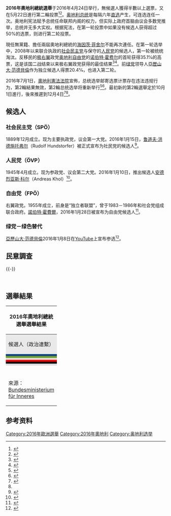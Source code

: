 {{多個問題|
{{Expand|time=2016-03-15T12:14:45+00:00}}

{{请求翻译|time=2016-03-15T12:14:45+00:00}}
}}
{{Infobox election
| election_name      = 2016年奧地利總統選舉
| country            = Austria
| type               = presidential
| ongoing            = 
| previous_election  = 2010年奧地利總統選舉
| previous_year      = [[2010年奧地利總統選舉|2010]]
| next_election      = 
| next_year          = ''2022''
| election_date      = 2016年4月24日（首輪）／<br />2016年5月22日（次輪，作廢）<br />2016年12月4日（次輪）<ref name="postpone">{{Cite web |url=https://kurier.at/politik/inland/hofburg-wahl-entscheidung-ueber-wahlverschiebung/220.731.631 |title=存档副本 |accessdate=2016-10-17 |archive-date=2016-09-13 |archive-url=https://web.archive.org/web/20160913171103/https://kurier.at/politik/inland/hofburg-wahl-entscheidung-ueber-wahlverschiebung/220.731.631 |dead-url=no }}</ref>
| turnout            = 72.75%

| image1             = [[File:Alexander_Van_der_Bellen_(cropped).jpg|100px]]
| candidate1         = [[亞歷山大·范德貝倫|亞歷山大·范德貝倫]]
| party1             = [[無黨籍|無黨籍]]<br />（[[绿党－绿色替代|绿党－绿色替代]]）
| color1             = 6BA325
| popular_vote1      = '''2,472,892'''
| percentage1        =  ''' 53.8% '''

| image2             = [[File:NorbertHofer.jpg|100px]]
| candidate2         = [[諾伯特·霍費爾|諾伯特·霍費爾]]
| party2             = [[奧地利自由黨|奧地利自由黨]]
| color2             = 0E428E
| popular_vote2      = 2,124,661
| percentage2        = 46.2%

| title = [[奧地利總統|總統]]
| before_election = [[海因茨·菲舍尔|海因茨·菲舍尔]]
| before_party = 無黨籍
| after_election = [[亞歷山大·范德貝倫|亞歷山大·范德貝倫]]
| after_party = 無黨籍
}}

'''2016年奧地利總統選舉'''于2016年4月24日举行，無候選人獲得半數以上選票，又在5月22日進行第二輪投票<ref>{{Cite web |url=http://derstandard.at/2000028904548/Termin-fuer-Wahl-des-Bundespraesidenten-naechste-Woche-fix |title=Wahltermin wird nächste Woche fixiert |accessdate=2016-03-15 |archive-date=2016-03-19 |archive-url=https://web.archive.org/web/20160319171531/http://derstandard.at/2000028904548/Termin-fuer-Wahl-des-Bundespraesidenten-naechste-Woche-fix |dead-url=no }}</ref><ref>{{cite web |author= |url=http://derstandard.at/2000028904548/Termin-fuer-Wahl-des-Bundespraesidenten-naechste-Woche-fix |title=Wahltermin wird nächste Woche fixiert - Bundespräsident - derStandard.at › Inland |website=Derstandard.at |date= |accessdate=5 April 2016 |archive-date=2016-03-19 |archive-url=https://web.archive.org/web/20160319171531/http://derstandard.at/2000028904548/Termin-fuer-Wahl-des-Bundespraesidenten-naechste-Woche-fix |dead-url=no }}</ref>。[[奥地利总统|奥地利总统]]是每隔六年[[直选|直选]]产生，可连选连任一次。奥地利宪法赋予总统任命联邦内阁的权力，但实际上政府首脑由议会多数党推举，总统并无多大实权。根据宪法，在第一轮投票中如果没有候选人获得超过50%的选票，则进行第二轮投票。

現任無黨籍、擔任兩屆奧地利總統的[[海因茨·菲舍尔|海因茨·菲舍尔]]不能再次連任。在第一轮选举中，2008年以来联合执政的[[奥地利社会民主党|社会民主党]]与保守的[[奥地利人民党|人民党]]的候选人，第一轮被统统淘汰。反移民的[[极右翼|极右翼]]政党[[奥地利自由党|奥地利自由党]]的[[诺伯特·霍费尔|诺伯特·霍费尔]]的首轮获得35.1℅的高票，这是该国二战结束以来极右翼政党获得的最佳结果<ref>{{cite web|author=|url=http://www.mnw.cn/news/world/1162301.html|title=2016年奥地利总统大选：极右翼在首轮大选中遥遥领先|website=中国新闻网|date=|accessdate=2016-04-25|deadurl=yes|archiveurl=https://web.archive.org/web/20160917105834/http://www.mnw.cn/news/world/1162301.html|archivedate=2016-09-17}}</ref><ref>{{cite news|url=http://www.theguardian.com/world/2016/apr/24/austrian-far-right-wins-first-round-presidential-election-norbert-hofer|title=Austrian far-right party wins first round of presidential election|newspaper=[[The_Guardian|The Guardian]]|date=25 April 2016|accessdate=25 April 2016|archive-date=2016-07-17|archive-url=https://web.archive.org/web/20160717134600/https://www.theguardian.com/world/2016/apr/24/austrian-far-right-wins-first-round-presidential-election-norbert-hofer|dead-url=no}}</ref>。前[[绿党－绿色替代|绿党]]领导人[[亞歷山大·范德貝倫|亞歷山大·范德貝倫]]作为独立候选人得票20.4℅，也进入第二轮。

2016年7月1日，[[奧地利憲法法院|奧地利憲法法院]]宣佈，总统选举邮寄选票计票存在违法违规行为，第2輪結果無效，第2輪总统选举将重新举行<ref>{{cite web|title=Austria must redo presidential election after court ruling - CNN.com|url=http://edition.cnn.com/2016/07/01/europe/austria-presidential-vote-redo/index.html?sr=fbcnni070116austria-presidential-vote-redo0310PMVODtopLink&linkId=26127562|publisher=[[CNN|CNN]]|accessdate=2016-07-01|archive-date=2016-07-05|archive-url=https://web.archive.org/web/20160705173559/http://edition.cnn.com/2016/07/01/europe/austria-presidential-vote-redo/index.html?sr=fbcnni070116austria-presidential-vote-redo0310PMVODtopLink&linkId=26127562|dead-url=no}}</ref><ref name=over>{{cite news|last1=Oltermann|first1=Philip|title=Austrian presidential election result overturned and must be held again|url=https://www.theguardian.com/world/2016/jul/01/austrian-presidential-election-result-overturned-and-must-be-held-again-hofer-van-der-bellen|accessdate=1 July 2016|work=The Guardian|date=1 July 2016|archive-date=2019-05-27|archive-url=https://web.archive.org/web/20190527003105/https://www.theguardian.com/world/2016/jul/01/austrian-presidential-election-result-overturned-and-must-be-held-again-hofer-van-der-bellen|dead-url=no}}</ref>。最初新的第2輪選舉定於10月1日進行，後來推遲到12月4日<ref name=":0">{{Cite web|url=https://www.theguardian.com/world/2016/sep/12/austria-presidential-election-rerun-to-be-postponed-faulty-glue-ballot-papers|title=Austrian presidential election to be postponed due to faulty glue|last=|first=|date=|website=|publisher=|language=en-GB|access-date=2016-07-05|archive-date=2016-09-12|archive-url=https://web.archive.org/web/20160912172949/https://www.theguardian.com/world/2016/sep/12/austria-presidential-election-rerun-to-be-postponed-faulty-glue-ballot-papers|dead-url=no}}</ref><ref name="postpone"/>。

==候选人==

===社会民主党（SPÖ）===
1889年12月成立。现为主要执政党，议会第一大党。2016年1月15日，[[鲁道夫·洪德施托弗尔|鲁道夫·洪德施托弗尔]]（Rudolf Hundstorfer）被正式宣布为社民党的候选人<ref>{{cite web |author= |url=http://derstandard.at/2000029105205/SPOe-gibt-Praesidentschaftskandidaten-bekannt |title=SPÖ-Kandidat Hundstorfer betont nötigen Zusammenhalt in Flüchtlingsfrage - Bundespräsident - derStandard.at › Inland |website=Derstandard.at |date= |accessdate=5 April 2016 |archive-date=2016-05-23 |archive-url=https://web.archive.org/web/20160523021006/http://derstandard.at/2000029105205/SPOe-gibt-Praesidentschaftskandidaten-bekannt |dead-url=no }}</ref>。

===人民党（ÖVP）===
1945年4月成立。现为参政党、议会第二大党。2016年1月10日，推出候选人[[安德烈亚斯·科尔|安德烈亚斯·科尔]]（Andreas Khol）<ref>{{cite web |author= |url=http://derstandard.at/2000028780586/OeVP-Kandidat-Khol-als-Ansage-in-Richtung-FPOe-Waehler |title=Khol ist ÖVP-Kandidat - Bundespräsident - derStandard.at › Inland |website=Derstandard.at |date= |accessdate=5 April 2016 |archive-date=2016-07-09 |archive-url=https://web.archive.org/web/20160709083524/http://derstandard.at/2000028780586/OeVP-Kandidat-Khol-als-Ansage-in-Richtung-FPOe-Waehler |dead-url=no }}</ref>。

===自由党（FPÖ）===
右翼政党。1955年成立，前身是“独立者联盟”，曾于1983－1986年和社会党组成联合政府。[[諾伯特·霍費爾|諾伯特·霍費爾]]，2016年1月28日被宣布为自由党候选人<ref>{{cite web |author= |url=http://derstandard.at/2000029915296/FPOe-praesentiert-um-11-Uhr-ihren-Hofburgkandidaten |title=Kein Fairnessabkommen mit Norbert Hofer - Bundespräsident - derStandard.at › Inland |website=Derstandard.at |date= |accessdate=5 April 2016 |archive-date=2016-07-12 |archive-url=https://web.archive.org/web/20160712102821/http://derstandard.at/2000029915296/FPOe-praesentiert-um-11-Uhr-ihren-Hofburgkandidaten |dead-url=no }}</ref>。

===绿党－绿色替代===
[[亞歷山大·范德貝倫|亞歷山大·范德貝倫]]2016年1月8日在[[YouTube|YouTube]]上宣布参选<ref>{{cite web |url=http://diepresse.com/home/politik/innenpolitik/4900153/Van-der-Bellen-tritt-bei-BundespraesidentenWahl-an- |title=Bundespräsidenten-Wahl: Van der Bellen tritt an « |website=Diepresse.com |date= |accessdate=5 April 2016 |archive-date=2019-09-12 |archive-url=https://web.archive.org/web/20190912100434/https://diepresse.com/home/innenpolitik/4900153/BundespraesidentenWahl_Van-der-Bellen-tritt-an- |dead-url=no }}</ref>。

==民意調查==
{{-}}
{|class="wikitable" style="text-align:center;font-size:90%;line-height:16px"
|- style="height:42px; background-color:#E9E9E9"
|- bgcolor=lightgray
! rowspan=3 width=125px | 公布日期
! rowspan=3 width=250px | 民意調查來源
! rowspan=3 width=50px | 取樣大小
! style="width:60px;"| [[File:Rudolf_Hundstorfer.JPG|60x90px]]
! style="width:60px;"| [[File:Andreas_Khol_September_2006_(cropped).jpg|60x90px]]
! style="width:60px;"| [[File:NorbertHofer.jpg|60x90px]]
! style="width:60px;"| [[File:Alexander_Van_der_Bellen1.jpg|60x90px]]
! style="width:60px;"|
! style="width:60px;"| [[File:Gassenhuber_lugner_(cropped).jpg|60x90px]]
! rowspan=3 width=60px | 其他/<br />未定
|-
| bgcolor=#FF0000 |
| bgcolor=#000000 |
| bgcolor=#0E428E |
| bgcolor=#6BA325 |
| bgcolor=gray |
| bgcolor=gray |
|-
! [[魯道夫·洪茨托弗|洪茨托弗]]<br/><small>[[奥地利社会民主党|社民黨]]</small>
! {{le|安德烈亞斯·科爾|Andreas Khol|科爾}}<br/><small>[[奥地利人民党|人民黨]]</small>
! [[諾伯特·霍費爾|諾伯特·霍費爾]]<br/><small>[[奧地利自由黨|自由黨]]</small>
! [[亞歷山大·范德貝倫|亞歷山大·范德貝倫]]<br/><small>無黨籍，獲[[绿党－绿色替代|绿党]]支持</small>
! {{link-de|伊姆加德·格里斯|Irmgard Griss|格里斯}}<br/><small>[[無黨籍|無黨籍]]</small>
! {{le|理查德·魯格納|Richard Lugner|魯格納}}<br/><small>[[無黨籍|無黨籍]]</small>
|-
|colspan="10" style="background:#D0D0D0; color:black" | 2016年
|-
| style="text-align:center;"| 4月19日
| style="text-align:center;"| [https://web.archive.org/web/20160419192152/http://meinungsraum.at/2016/04/bundespraesidenten-wahl-die-kandidaten-im-emotions-check/ meinungsraum.at]
| style="text-align:center;"| 600
| style="text-align:center;"| 14
| style="text-align:center;"| 9
| style="text-align:center;"| 22
| style="background:#FFD18D"| '''26'''
| style="background:#FFE6C0"| '''24'''
| style="text-align:center;"| 5
| style="text-align:center;"| —
|-
| style="text-align:center;"| 4月18日
| style="text-align:center;"| [http://kurier.at/politik/inland/rot-schwarz-out-rennen-um-platz-1-bleibt-offen/193.536.370 OGM/Kurier]{{Wayback|url=http://kurier.at/politik/inland/rot-schwarz-out-rennen-um-platz-1-bleibt-offen/193.536.370 |date=20160419140647 }}
| style="text-align:center;"| 889
| style="text-align:center;"| 15
| style="text-align:center;"| 11
| style="background:#FFE6C0"| '''24'''
| style="background:#FFD18D"| '''25'''
| style="text-align:center;"| 22
| style="text-align:center;"| 3
| style="text-align:center;"| —
|-
| style="text-align:center;"| 4月13日
| style="text-align:center;"| [http://www.oe24.at/oesterreich/politik/Hofer-vor-Sprung-auf-Platz-1/231681793 Gallup/ÖSTERREICH]{{Wayback|url=http://www.oe24.at/oesterreich/politik/Hofer-vor-Sprung-auf-Platz-1/231681793 |date=20160416132936 }}
| style="text-align:center;"| 400
| style="text-align:center;"| 16
| style="text-align:center;"| 11
| style="background:#FFE6C0"| '''24'''
| style="background:#FFD18D"| '''26'''
| style="text-align:center;"| 20
| style="text-align:center;"| 3
| style="text-align:center;"| —
|-
| style="text-align:center;"| 4月8日
| style="text-align:center;"| [http://derstandard.at/2000034490179/70-Prozent-wollen-sicher-zur-Hofburg-Wahl-gehen Hajek/ATV]{{Wayback|url=http://derstandard.at/2000034490179/70-Prozent-wollen-sicher-zur-Hofburg-Wahl-gehen |date=20160420202347 }}
| style="text-align:center;"| 700
| style="text-align:center;"| 14
| style="text-align:center;"| 12
| style="background:#FFE6C0"| '''24'''
| style="background:#FFD18D"| '''27'''
| style="text-align:center;"| 19
| style="text-align:center;"| 4
| style="text-align:center;"| —
|-
| style="text-align:center;"| 4月8日
| style="text-align:center;"| [http://www.nachrichten.at/nachrichten/politik/innenpolitik/Van-der-Bellen-voran-Hofer-knapp-dahinter;art385,2199531 OGM/Bundesländerzeitungen] {{Wayback|url=http://www.nachrichten.at/nachrichten/politik/innenpolitik/Van-der-Bellen-voran-Hofer-knapp-dahinter;art385,2199531 |date=20171207144534 }}
| style="text-align:center;"| 1,013
| style="text-align:center;"| 17
| style="text-align:center;"| 13
| style="background:#FFE6C0"| '''22'''
| style="background:#FFD18D"| '''24'''
| style="text-align:center;"| 21
| style="text-align:center;"| 2
| style="text-align:center;"| —
|-
| style="text-align:center;"| 4月7日
| style="text-align:center;"| [http://www.heute.at/news/politik/Hofburg-Wahl-So-wuerden-Oesterreicher-derzeit-waehlen;art23660,1274715 Unique Research/Heute] {{Wayback|url=http://www.heute.at/news/politik/Hofburg-Wahl-So-wuerden-Oesterreicher-derzeit-waehlen;art23660,1274715 |date=20161224043020 }}
| style="text-align:center;"| 800
| style="text-align:center;"| 14
| style="text-align:center;"| 12
| style="background:#FFE6C0"| '''23'''
| style="background:#FFD18D"| '''29'''
| style="text-align:center;"| 18
| style="text-align:center;"| 4
| style="text-align:center;"| —
|-
| style="text-align:center;" rowspan="4"| 4月6日
| style="text-align:center;" rowspan="4"| [http://www.oe24.at/oesterreich/politik/Van-der-Bellen-nur-knapp-vor-Hofer/230748681 Gallup/ÖSTERREICH]{{Wayback|url=http://www.oe24.at/oesterreich/politik/Van-der-Bellen-nur-knapp-vor-Hofer/230748681 |date=20160417131320 }} ([https://twitter.com/neuwalcom/status/717944139015458816 run-off polls]{{Wayback|url=https://twitter.com/neuwalcom/status/717944139015458816 |date=20190214162713 }})
| style="text-align:center;" rowspan="4"| 400
| style="text-align:center;"| 14
| style="text-align:center;"| 12
| style="background:#FFE6C0"| '''23'''
| style="background:#FFD18D"| '''26'''
| style="text-align:center;"| 21
| style="text-align:center;"| 4
| style="text-align:center;"| —
|-
| style="text-align:center;"| —
| style="text-align:center;"| —
| style="text-align:center;"| 48
| style="background:#FFD18D"| '''52'''
| style="text-align:center;"| —
| style="text-align:center;"| —
| style="text-align:center;"| —
|-
| style="text-align:center;"| —
| style="text-align:center;"| —
| style="text-align:center;"| 49
| style="text-align:center;"| —
| style="background:#FFD18D"| '''51'''
| style="text-align:center;"| —
| style="text-align:center;"| —
|-
| style="text-align:center;"| —
| style="text-align:center;"| —
| style="text-align:center;"| —
| style="text-align:center;"| 49
| style="background:#FFD18D"| '''51'''
| style="text-align:center;"| —
| style="text-align:center;"| —
|-
| style="text-align:center;"| 3月24日
| style="text-align:center;"| [https://twitter.com/lou_lorenz/status/713110404759732225 Spectra/ORF]{{Wayback|url=https://twitter.com/lou_lorenz/status/713110404759732225 |date=20190214162713 }}
| style="text-align:center;"| 1,000
| style="text-align:center;"| 14
| style="text-align:center;"| 13
| style="background:#FFE6C0"| '''21'''
| style="background:#FFD18D"| '''29'''
| style="text-align:center;"| 19
| style="text-align:center;"| 4
| style="text-align:center;"| —
|-
| style="text-align:center;"| 3月24日
| style="text-align:center;"| [https://twitter.com/lou_lorenz/status/713110377656147968 SORA/ORF]{{Wayback|url=https://twitter.com/lou_lorenz/status/713110377656147968 |date=20190214162713 }}
| style="text-align:center;"| 1,000
| style="text-align:center;"| 14
| style="text-align:center;"| 12
| style="background:#FFE6C0"| '''21'''
| style="background:#FFD18D"| '''30'''
| style="text-align:center;"| 20
| style="text-align:center;"| 3
| style="text-align:center;"| —
|-
| style="text-align:center;"| 3月24日
| style="text-align:center;"| [http://www.oe24.at/oesterreich/politik/Hofer-Hundstorfer-legen-zu/229250036 Gallup/ÖSTERREICH]{{Wayback|url=http://www.oe24.at/oesterreich/politik/Hofer-Hundstorfer-legen-zu/229250036 |date=20160428161036 }}
| style="text-align:center;"| 400
| style="text-align:center;"| 17
| style="text-align:center;"| 13
| style="background:#FFE6C0"| '''21'''
| style="background:#FFD18D"| '''25'''
| style="text-align:center;"| 19
| style="text-align:center;"| 5
| style="text-align:center;"| —
|}
{{hidden begin
| title      = 官方候選人名單公布前之民意調查
| titlestyle = background:lightgrey; text-align:center;
}}
{|class="wikitable" style="text-align:center;font-size:90%;line-height:16px"
|- style="height:42px; background-color:#E9E9E9"
|- bgcolor=lightgray
! rowspan=3 width=125px | 公布日期
! rowspan=3 width=250px | 民意調查來源
! rowspan=3 width=50px | 取樣大小
! style="width:60px;"| [[File:Rudolf_Hundstorfer.JPG|60x90px]]
! style="width:60px;"| [[File:Andreas_Khol_September_2006.jpg|90x60px]]
! style="width:60px;"| [[File:NorbertHofer.jpg|60x90px]]
! style="width:60px;"| [[File:Alexander_Van_der_Bellen1.jpg|60x90px]]
! style="width:60px;"|
! style="width:60px;"| [[File:Gassenhuber_lugner_(cropped).jpg|60x90px]]
! rowspan=3 width=60px | 其他/<br />未定
|-
| bgcolor=#FF0000 |
| bgcolor=#000000 |
| bgcolor=#0E428E |
| bgcolor=#6BA325 |
| bgcolor=gray |
| bgcolor=gray |
|-
! [[魯道夫·洪茨托弗|洪茨托弗]]<br/><small>[[奥地利社会民主党|SPÖ]]</small>
! {{le|安德烈亞斯·科爾|Andreas Khol|科爾}}<br/><small>[[奥地利人民党|ÖVP]]</small>
! [[諾伯特·霍弗|霍弗]]<br/><small>[[奧地利自由黨|FPÖ]]</small>
! [[亞歷山大·范德貝倫|梵·德·貝倫]]<br/><small>[[绿党－绿色替代|绿党]]</small>
! {{link-de|伊姆加德·格里斯|Irmgard Griss|格里斯}}<br/><small>[[無黨籍|Ind.]]</small>
! {{le|理查德·魯格納|Richard Lugner|魯格納}}<br/><small>[[無黨籍|Ind.]]</small>
|-
|colspan="10" style="background:#D0D0D0; color:black" | 2016年
|-
| style="text-align:center;"| 3月24日
| style="text-align:center;"| [https://web.archive.org/web/20160323230722/https://neuwal.com/wahlumfragen/screenshot/201603231951.krone-imas.jpg IMAS]/[https://neuwal.com/wahlumfragen/wahlumfrage.php?uid=1131 Kronen Zeitung]{{Wayback|url=https://neuwal.com/wahlumfragen/wahlumfrage.php?uid=1131 |date=20160404113801 }}
| style="text-align:center;"| 1,017
| style="background:#FFD18D"| '''21'''
| style="text-align:center;"| 15
| style="background:#FFD18D"| '''21'''
| style="text-align:center;"| 19
| style="text-align:center;"| 13
| style="text-align:center;"| 7
| style="text-align:center;"| 4
|-
| style="text-align:center;" rowspan="5"| 3月23日
| style="text-align:center;" rowspan="5"| [http://diepresse.com/home/politik/innenpolitik/4952632/Stichwahl-Van-der-Bellen-vs-Hofer OGM/Team Griss]{{Wayback|url=http://diepresse.com/home/politik/innenpolitik/4952632/Stichwahl-Van-der-Bellen-vs-Hofer |date=20160411232915 }}
| style="text-align:center;" rowspan="5"| 1,019
| style="text-align:center;"| 19
| style="text-align:center;"| 10
| style="background:#FFE6C0"| '''22'''
| style="background:#FFD18D"| '''26'''
| style="text-align:center;"| 20
| style="text-align:center;"| —
| style="text-align:center;"| 3
|-
| style="text-align:center;"| 30
| style="text-align:center;"| —
| style="text-align:center;"| —
| style="text-align:center;"| —
| style="background:#FFD18D"| '''48'''
| style="text-align:center;"| —
| style="text-align:center;"| —
|-
| style="text-align:center;"| —
| style="text-align:center;"| 20
| style="text-align:center;"| —
| style="text-align:center;"| —
| style="background:#FFD18D"| '''52'''
| style="text-align:center;"| —
| style="text-align:center;"| —
|-
| style="text-align:center;"| —
| style="text-align:center;"| —
| style="text-align:center;"| 26
| style="text-align:center;"| —
| style="background:#FFD18D"| '''52'''
| style="text-align:center;"| —
| style="text-align:center;"| —
|-
| style="text-align:center;"| —
| style="text-align:center;"| —
| style="text-align:center;"| —
| style="text-align:center;"| 33
| style="background:#FFD18D"| '''45'''
| style="text-align:center;"| —
| style="text-align:center;"| —
|-
| style="text-align:center;" rowspan="2"| 3月10日
| style="text-align:center;" rowspan="2"| [http://www.oe24.at/oesterreich/politik/Hofburg-Wahl-Krimi-um-die-Stichwahl/227408739 Gallup/ÖSTERREICH]{{Wayback|url=http://www.oe24.at/oesterreich/politik/Hofburg-Wahl-Krimi-um-die-Stichwahl/227408739 |date=20160314093954 }}
| align="center" rowspan="2"| 400
| style="text-align:center;"| 16
| style="text-align:center;"| 16
| style="background:#FFE6C0"| '''19'''
| style="background:#FFD18D"| '''26'''
| style="background:#FFE6C0"| '''19'''
| style="text-align:center;"| 4
| style="text-align:center;"| —
|-
| style="text-align:center;"| —
| style="text-align:center;"| —
| style="text-align:center;"| 45
| style="background:#FFD18D"| '''55'''
| style="text-align:center;"| —
| style="text-align:center;"| —
| style="text-align:center;"| —
|-
| style="text-align:center;"| 2月27日
| style="text-align:center;"| [https://neuwal.com/wahlumfragen/wahlumfrage.php?uid=1110 GfK/Salzburger Nachrichten]{{Wayback|url=https://neuwal.com/wahlumfragen/wahlumfrage.php?uid=1110 |date=20160325033715 }}
| align="center"| 1,800
| style="background:#FFE6C0"| '''19–20'''
| style="background:#FFE6C0"| '''19–20'''
| style="text-align:center;"| 16–17
| style="background:#FFD18D"| '''24–25'''
| style="text-align:center;"| 18–19
| style="text-align:center;"| —
| style="text-align:center;"| 2
|-
| style="text-align:center;" rowspan="3"| 2月25日
| style="text-align:center;" rowspan="3"| [http://www.oe24.at/oesterreich/politik/Jetzt-sind-alle-Kopf-an-Kopf/225612647 Gallup/ÖSTERREICH]{{Wayback|url=http://www.oe24.at/oesterreich/politik/Jetzt-sind-alle-Kopf-an-Kopf/225612647 |date=20160305045739 }}
| align="center" rowspan="3"| 400
| style="text-align:center;"| 16
| style="text-align:center;"| 14
| style="background:#FFE6C0"| '''19'''
| style="background:#FFD18D"| '''27'''
| style="background:#FFE6C0"| '''19'''
| style="text-align:center;"| 5
| style="text-align:center;"| —
|-
| style="text-align:center;"| —
| style="text-align:center;"| —
| style="text-align:center;"| 42
| style="background:#FFD18D"| '''58'''
| style="text-align:center;"| —
| style="text-align:center;"| —
| style="text-align:center;"| —
|-
| style="text-align:center;"| —
| style="text-align:center;"| —
| style="text-align:center;"| —
| style="background:#FFD18D"| '''56'''
| style="text-align:center;"| 44
| style="text-align:center;"| —
| style="text-align:center;"| —
|-
| style="text-align:center;" rowspan="8"| 2月5日
| style="text-align:center;" rowspan="8"| [http://derstandard.at/2000030460070/Umfrage-Van-der-Bellen-Erster-Hundstorfer-Letzter Hajek]{{Wayback|url=http://derstandard.at/2000030460070/Umfrage-Van-der-Bellen-Erster-Hundstorfer-Letzter |date=20160310115609 }}/[http://atv.at/oesterreichtrend/der-trend-in-bildern/i532625/ ATV]{{Wayback|url=http://atv.at/oesterreichtrend/der-trend-in-bildern/i532625/ |date=20160318030720 }} ([http://www.ots.at/presseaussendung/OTS_20160206_OTS0005/atv-oesterreich-trend-zur-bundespraesidentschaftswahl-van-der-bellen-beste-chance-auf-stichwahl run-off polls]{{Wayback|url=http://www.ots.at/presseaussendung/OTS_20160206_OTS0005/atv-oesterreich-trend-zur-bundespraesidentschaftswahl-van-der-bellen-beste-chance-auf-stichwahl |date=20160207090855 }})
| align="center" rowspan="8"| 700
| style="text-align:center;"| 15
| style="text-align:center;"| 17
| style="background:#FFE6C0"| '''20'''
| style="background:#FFD18D"| '''29'''
| style="text-align:center;"| 18
| style="text-align:center;"| —
| style="text-align:center;"| —
|-
| style="text-align:center;"| 15
| style="text-align:center;"| 17
| style="background:#FFE6C0"| '''18'''
| style="background:#FFD18D"| '''29'''
| style="text-align:center;"| 17
| style="text-align:center;"| 3
| style="text-align:center;"| —
|-
| style="background:#FFD18D"| '''34'''
| style="text-align:center;"| 29
| style="text-align:center;"| —
| style="text-align:center;"| —
| style="text-align:center;"| —
| style="text-align:center;"| —
| style="text-align:center;"| —
|-
| style="text-align:center;"| 28
| style="text-align:center;"| —
| style="text-align:center;"| —
| style="background:#FFD18D"| '''34'''
| style="text-align:center;"| —
| style="text-align:center;"| —
| style="text-align:center;"| —
|-
| style="text-align:center;"| 32
| style="text-align:center;"| —
| style="text-align:center;"| —
| style="text-align:center;"| —
| style="background:#FFD18D"| '''34'''
| style="text-align:center;"| —
| style="text-align:center;"| —
|-
| style="text-align:center;"| —
| style="text-align:center;"| 30
| style="text-align:center;"| —
| style="background:#FFD18D"| '''37'''
| style="text-align:center;"| —
| style="text-align:center;"| —
| style="text-align:center;"| —
|-
| style="text-align:center;"| —
| style="text-align:center;"| —
| style="text-align:center;"| 27
| style="background:#FFD18D"| '''39'''
| style="text-align:center;"| —
| style="text-align:center;"| —
| style="text-align:center;"| —
|-
| style="text-align:center;"| —
| style="text-align:center;"| —
| style="text-align:center;"| —
| style="background:#FFD18D"| '''32'''
| style="background:#FFD18D"| '''32'''
| style="text-align:center;"| —
| style="text-align:center;"| —
|-
| style="text-align:center;" rowspan="2"| 2月4日
| style="text-align:center;" rowspan="2"| [http://www.oe24.at/oesterreich/politik/Hofburg-Umfrage-Hofer-rollt-Feld-auf/222823619 Gallup]{{Wayback|url=http://www.oe24.at/oesterreich/politik/Hofburg-Umfrage-Hofer-rollt-Feld-auf/222823619 |date=20160308215359 }}/[https://twitter.com/pablodiabolo/status/695524190988984320/photo/1 ÖSTERREICH]{{Wayback|url=https://twitter.com/pablodiabolo/status/695524190988984320/photo/1 |date=20190214162713 }}
| align="center" rowspan="2"| 400
| style="text-align:center;"| 17
| style="text-align:center;"| 13
| style="text-align:center;"| 19
| style="background:#FFD18D"| '''28'''
| style="background:#FFE6C0"| '''22'''
| style="text-align:center;"| —
| style="text-align:center;"| —
|-
| style="text-align:center;"| 17
| style="text-align:center;"| 13
| style="text-align:center;"| 18
| style="background:#FFD18D"| '''27'''
| style="background:#FFE6C0"| '''19'''
| style="text-align:center;"| 7
| style="text-align:center;"| —
|-
| style="text-align:center;"| 1月30日
| style="text-align:center;"| [https://neuwal.com/wahlumfragen/wahlumfrage.php?uid=1087 OGM/Kurier]{{Wayback|url=https://neuwal.com/wahlumfragen/wahlumfrage.php?uid=1087 |date=20170702052157 }}
| align="center"| 504
| style="background:#FFE6C0"| '''23'''
| style="text-align:center;"| 14
| style="text-align:center;"| 17
| style="background:#FFD18D"| '''26'''
| style="text-align:center;"| 20
| style="text-align:center;"| —
| style="text-align:center;"| —
|-
| style="text-align:center;"| 1月28日
| style="text-align:center;"| [http://www.oe24.at/oesterreich/politik/Van-der-Bellen-Erster-Hofer-vorerst-Letzter/221873446 Gallup/ÖSTERREICH]{{Wayback|url=http://www.oe24.at/oesterreich/politik/Van-der-Bellen-Erster-Hofer-vorerst-Letzter/221873446 |date=20160302152820 }}
| align="center"| 400
| style="text-align:center;"| 17
| style="text-align:center;"| 15
| style="text-align:center;"| 8
| style="background:#FFD18D"| '''33'''
| style="background:#FFE6C0"| '''27'''
| style="text-align:center;"| —
| style="text-align:center;"| —
|-
|}
{{hidden end}}

==選舉結果==
{{Pie chart
| thumb = right
| caption = 第一輪投票結果圖
| other = 
| label1 =Hofer
| value1 =35.1
| color1 =#0E428E
| label2 =Van der Bellen
| value2 =21.3
| color2 =#6BA325
| label3 =Griss
| value3 =18.9
| color3 =#DDDDDD
| label4 =Hundstorfer 
| value4 =11.3
| color4 =#FF0000
| label5 =Khol
| value5 =11.1
| color5 =#000000
| label6 =Lugner
| value6 =2.3
| color6 =#aaaaaa
}}

{|class="wikitable"
! colspan=8| 2016年奧地利總統選舉選舉結果
|-
! style="background-color:#E9E9E9;text-align:left;" colspan=2 rowspan=2 |候選人（政治連繫）
! style="background-color:#E9E9E9;text-align:center;" colspan=2 |首輪投票結果
! style="background-color:#E9E9E9;text-align:center;" colspan=2 |次輪投票結果
! style="background-color:#E9E9E9;text-align:center;" colspan=2 |第3轮投票结果（官方结果）
|-
! style="background-color:#E9E9E9;text-align:center;width:75px;" |票數
! style="background-color:#E9E9E9;text-align:center;width:30px;" |%
! style="background-color:#E9E9E9;text-align:center;width:75px;" |票數
! style="background-color:#E9E9E9;text-align:center;width:30px;" |%
! style="background-color:#E9E9E9;text-align:center;width:75px;" |票數
! style="background-color:#E9E9E9;text-align:center;width:30px;" |%
|-
| style="width:20px;background-color: #0E428E" |
| style="width:450px;text-align:left;" |[[諾伯特·霍費爾|諾伯特·霍費爾]]（[[奧地利自由黨|奧地利自由黨]]）
| style="text-align:right;" |'''1,499,971'''
| style="text-align:right;" |'''35.1'''
| style="text-align:right;" |<s>2,220,654</s>
| style="text-align:right;" |<s>49.7</s>
| style="text-align:right;" |'''2,124,661'''
| style="text-align:right;" |'''46.2%'''
|-
| style="background-color: #6BA325" |
| style="text-align:left;" |'''[[亞歷山大·范德貝倫|亞歷山大·范德貝倫]]（無黨籍，獲[[绿党－绿色替代|绿党－绿色替代]]支持）'''
| style="text-align:right;" |'''913,218'''
| style="text-align:right;" |'''21.3'''
| style="text-align:right;" |<s>'''2,251,517'''</s>
| style="text-align:right;" |<s>'''50.3'''</s>
| style="text-align:right;" |'''2,472,892'''
| style="text-align:right;" |'''53.8%'''
|-
| style="background-color: #DDDDDD" |
| style="text-align:left;" |{{link-de|伊姆加德·格里斯|Irmgard Griss}}（[[無黨籍|無黨籍]]）
| style="text-align:right;" |810,641
| style="text-align:right;" |18.9
| colspan="2" rowspan="4" style="background-color:#E9E9E9"|
| colspan="2" rowspan="4" style="background-color:#E9E9E9"|
|-
| style="background-color: #FF0000" |
| style="text-align:left;" |[[魯道夫·洪茨托弗|魯道夫·洪茨托弗]]（[[奥地利社会民主党|奥地利社会民主党]]）
| style="text-align:right;" |482,790	
| style="text-align:right;" |11.3
|-
| style="background-color: #000000" |
| style="text-align:left;" |{{le|安德烈亞斯·科爾|Andreas Khol}}（[[奥地利人民党|奥地利人民党]]）
| style="text-align:right;" |475,767
| style="text-align:right;" |11.1
|-
| style="background-color: #DDDDDD" |
| style="text-align:left;" |{{le|理查德·魯格納|Richard Lugner}}（無黨籍）
| style="text-align:right;" |96,783
| style="text-align:right;" |2.3
|- style="text-align:right;"
|
| style="text-align:left;background-color:#E9E9E9" | 有效票
| style="background-color:#E9E9E9" | '''4,279,170'''
| style="background-color:#E9E9E9" | '''100.0'''
| style="background-color:#E9E9E9" | <s>'''4,472,171'''</s>
| style="background-color:#E9E9E9" | <s>'''86.4'''</s>
| style="background-color:#E9E9E9" | '''TBD'''
| style="background-color:#E9E9E9" | '''TBD'''
|- style="text-align:right;"
|
| style="text-align:left;" | 無效票
| 92,655	
| 2.1
| <s>164,875</s>
| <s>3.6</s>
| TBD
| TBD
|- style="text-align:right;"
|
| style="text-align:left;" | 總票數
| 4,371,825
| 68.5
| <s>4,637,046</s>
| <s>72.7</s>
| TBD
| TBD
|- style="text-align:right;"
|
| style="text-align:left;" | 合資格選民
| 6,382,507
| style="background-color:#E9E9E9"|
| 6,382,507
| style="background-color:#E9E9E9"|
| 6,382,507
| style="background-color:#E9E9E9"|
|-
| style="text-align:left;" colspan="6" | 來源：[http://wahl16.bmi.gv.at/ Bundesministerium für Inneres]{{Wayback|url=http://wahl16.bmi.gv.at/ |date=20160523155755 }}
|}

==参考资料==
{{reflist}}

{{奧地利選舉}}
[[Category:2016年歐洲選舉|Category:2016年歐洲選舉]]
[[Category:2016年奧地利|Category:2016年奧地利]]
[[Category:奥地利选举|Category:奥地利选举]]